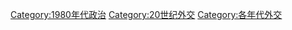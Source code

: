 [[Category:1980年代政治|Category:1980年代政治]]
[[Category:20世纪外交|Category:20世纪外交]]
[[Category:各年代外交|Category:各年代外交]]